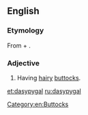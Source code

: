 ==English==

===Etymology===
From {{etyl|grc}} {{term|δασύς|tr=dasus||hairy, dense|lang=grc|sc=polytonic}} + {{term|πυγή|tr=pugē||buttocks|lang=grc|sc=polytonic}}.

===Adjective===
{{en-adj}}

# {{nonce}} Having [[hairy]] [[butt]]ocks.

[[Category:en:Buttocks]]

[[et:dasypygal]]
[[ru:dasypygal]]